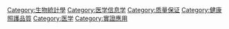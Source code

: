 {{noteTA
|G1=ME
}}

{{catmore}}
{{Commonscat|Evidence-based medicine}}

[[Category:生物統計學|Category:生物統計學]]
[[Category:医学信息学|Category:医学信息学]]
[[Category:质量保证|Category:质量保证]]
[[Category:健康照護品質|Category:健康照護品質]]
[[Category:医学|Category:医学]]
[[Category:實證應用|Category:實證應用]]